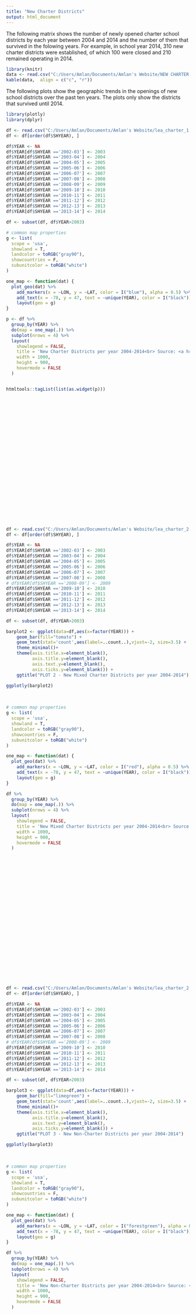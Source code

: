 ---
title: "New Charter Districts"
output: html_document
---

The following matrix shows the number of newly opened charter school districts by each year between 2004 and 2014 and the number of them that survived in the folowing years. For example, in school year 2014, 310 new charter districts were established, of which 100 were closed and 210 remained operating in 2014. 

```{r, echo=FALSE, message=FALSE, warning=FALSE}
library(knitr)
data <- read.csv("C:/Users/Amlan/Documents/Amlan's Website/NEW CHARTER DISTRICTS.csv", header = T)
kable(data,  align = c("c", "r"))
```

The following plots show the geographic trends in the openings of new school districts over the past ten years. The plots only show the districts that survived until 2014. 

```{r, echo=FALSE, message=FALSE, warning=FALSE}
library(plotly)
library(dplyr)

df <- read.csv("C:/Users/Amlan/Documents/Amlan's Website/lea_charter_1.csv")
df <- df[order(df$SHYEAR), ]

df$YEAR <- NA
df$YEAR[df$SHYEAR =='2002-03'] <- 2003
df$YEAR[df$SHYEAR =='2003-04'] <- 2004
df$YEAR[df$SHYEAR =='2004-05'] <- 2005
df$YEAR[df$SHYEAR =='2005-06'] <- 2006
df$YEAR[df$SHYEAR =='2006-07'] <- 2007
df$YEAR[df$SHYEAR =='2007-08'] <- 2008
df$YEAR[df$SHYEAR =='2008-09'] <- 2009
df$YEAR[df$SHYEAR =='2009-10'] <- 2010
df$YEAR[df$SHYEAR =='2010-11'] <- 2011
df$YEAR[df$SHYEAR =='2011-12'] <- 2012
df$YEAR[df$SHYEAR =='2012-13'] <- 2013
df$YEAR[df$SHYEAR =='2013-14'] <- 2014

df <- subset(df, df$YEAR>2003)

# common map properties
g <- list(
  scope = 'usa',
  showland = T,
  landcolor = toRGB("gray90"),
  showcountries = F,
  subunitcolor = toRGB("white")
)

one_map <- function(dat) {
  plot_geo(dat) %>%
    add_markers(x = ~LON, y = ~LAT, color = I("blue"), alpha = 0.5) %>%
    add_text(x = -78, y = 47, text = ~unique(YEAR), color = I("black")) %>%
    layout(geo = g)
}

p <- df %>%
  group_by(YEAR) %>%
  do(map = one_map(.)) %>%
  subplot(nrows = 4) %>%
  layout(
    showlegend = FALSE,
    title = 'New Charter Districts per year 2004-2014<br> Source: <a href="https://nces.ed.gov/ccd/pubagency.asp">NCES</a>',
    width = 1000,
    height = 900,
    hovermode = FALSE
  )


htmltools::tagList(list(as.widget(p)))

```
<br><br><br><br><br><br><br><br><br><br><br><br><br><br><br><br><br><br><br><br>

```{r, echo=FALSE, message=FALSE, warning=FALSE}
df <- read.csv("C:/Users/Amlan/Documents/Amlan's Website/lea_charter_2.csv")
df <- df[order(df$SHYEAR), ]

df$YEAR <- NA
df$YEAR[df$SHYEAR =='2002-03'] <- 2003
df$YEAR[df$SHYEAR =='2003-04'] <- 2004
df$YEAR[df$SHYEAR =='2004-05'] <- 2005
df$YEAR[df$SHYEAR =='2005-06'] <- 2006
df$YEAR[df$SHYEAR =='2006-07'] <- 2007
df$YEAR[df$SHYEAR =='2007-08'] <- 2008
# df$YEAR[df$SHYEAR =='2008-09'] <- 2009
df$YEAR[df$SHYEAR =='2009-10'] <- 2010
df$YEAR[df$SHYEAR =='2010-11'] <- 2011
df$YEAR[df$SHYEAR =='2011-12'] <- 2012
df$YEAR[df$SHYEAR =='2012-13'] <- 2013
df$YEAR[df$SHYEAR =='2013-14'] <- 2014

df <- subset(df, df$YEAR>2003)

barplot2 <- ggplot(data=df,aes(x=factor(YEAR))) +
    geom_bar(fill="tomato") +
    geom_text(stat='count',aes(label=..count..),vjust=-2, size=3.5) +
    theme_minimal()+
    theme(axis.title.x=element_blank(),
          axis.title.y=element_blank(),
          axis.text.y=element_blank(),
          axis.ticks.y=element_blank()) +
    ggtitle("PLOT 2 - New Mixed Charter Districts per year 2004-2014")

ggplotly(barplot2)
```
<br>

```{r, echo=FALSE, message=FALSE, warning=FALSE}
# common map properties
g <- list(
  scope = 'usa',
  showland = T,
  landcolor = toRGB("gray90"),
  showcountries = F,
  subunitcolor = toRGB("white")
)

one_map <- function(dat) {
  plot_geo(dat) %>%
    add_markers(x = ~LON, y = ~LAT, color = I("red"), alpha = 0.5) %>%
    add_text(x = -78, y = 47, text = ~unique(YEAR), color = I("black")) %>%
    layout(geo = g)
}

df %>%
  group_by(YEAR) %>%
  do(map = one_map(.)) %>%
  subplot(nrows = 4) %>%
  layout(
    showlegend = FALSE,
    title = 'New Mixed Charter Districts per year 2004-2014<br> Source: <a href="https://nces.ed.gov/ccd/pubagency.asp">NCES</a>',
    width = 1000,
    height = 900,
    hovermode = FALSE
  )

```
<br><br><br><br><br><br><br><br><br><br><br><br><br><br><br><br><br><br><br><br>

```{r, echo=FALSE, message=FALSE, warning=FALSE}
df <- read.csv("C:/Users/Amlan/Documents/Amlan's Website/lea_charter_2.csv")
df <- df[order(df$SHYEAR), ]

df$YEAR <- NA
df$YEAR[df$SHYEAR =='2002-03'] <- 2003
df$YEAR[df$SHYEAR =='2003-04'] <- 2004
df$YEAR[df$SHYEAR =='2004-05'] <- 2005
df$YEAR[df$SHYEAR =='2005-06'] <- 2006
df$YEAR[df$SHYEAR =='2006-07'] <- 2007
df$YEAR[df$SHYEAR =='2007-08'] <- 2008
# df$YEAR[df$SHYEAR =='2008-09'] <- 2009
df$YEAR[df$SHYEAR =='2009-10'] <- 2010
df$YEAR[df$SHYEAR =='2010-11'] <- 2011
df$YEAR[df$SHYEAR =='2011-12'] <- 2012
df$YEAR[df$SHYEAR =='2012-13'] <- 2013
df$YEAR[df$SHYEAR =='2013-14'] <- 2014

df <- subset(df, df$YEAR>2003)

barplot3 <- ggplot(data=df,aes(x=factor(YEAR))) +
    geom_bar(fill="limegreen") +
    geom_text(stat='count',aes(label=..count..),vjust=-2, size=3.5) +
    theme_minimal()+
    theme(axis.title.x=element_blank(),
          axis.title.y=element_blank(),
          axis.text.y=element_blank(),
          axis.ticks.y=element_blank()) +
    ggtitle("PLOT 3 - New Non-Charter Districts per year 2004-2014")

ggplotly(barplot3)

```
<br>

```{r, echo=FALSE, message=FALSE, warning=FALSE}
# common map properties
g <- list(
  scope = 'usa',
  showland = T,
  landcolor = toRGB("gray90"),
  showcountries = F,
  subunitcolor = toRGB("white")
)

one_map <- function(dat) {
  plot_geo(dat) %>%
    add_markers(x = ~LON, y = ~LAT, color = I("forestgreen"), alpha = 0.5) %>%
    add_text(x = -78, y = 47, text = ~unique(YEAR), color = I("black")) %>%
    layout(geo = g)
}

df %>%
  group_by(YEAR) %>%
  do(map = one_map(.)) %>%
  subplot(nrows = 4) %>%
  layout(
    showlegend = FALSE,
    title = 'New Non-Charter Districts per year 2004-2014<br> Source: <a href="https://nces.ed.gov/ccd/pubagency.asp">NCES</a>',
    width = 1000,
    height = 900,
    hovermode = FALSE
  )

```
